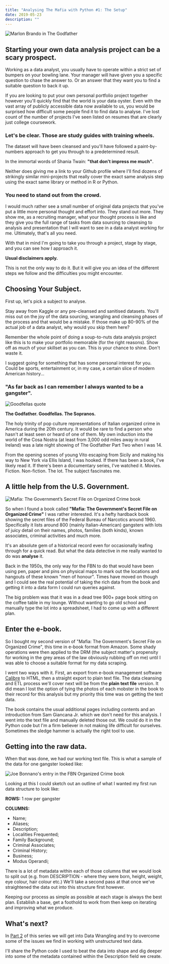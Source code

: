 ```yaml
---
title: "Analysing The Mafia with Python #1: The Setup"
date: 2019-05-23
description: ""
---
```

![Marlon Brando in The Godfather](./gf-brando-kiss.jpg)

## Starting your own data analysis project can be a scary prospect.

Working as a data analyst, you usually have to operate within a strict set of bumpers on your bowling lane. Your manager will have given you a specific question to chase the answer to. Or an answer that they want you to find a suitable question to back it up.

If you are looking to put your own personal portfolio project together however you'll quickly find that the world is your data oyster. Even with the vast array of publicly accessible data now available to us, you would be surprised how difficult some people find it to find data to analyse.  I've lost count of the number of projects I've seen listed on resumes that are clearly just college coursework.

### Let's be clear. Those are study guides with training wheels.

The dataset will have been cleansed and you'll have followed a paint-by-numbers approach to get you through to a predetermined result.

In the immortal words of Shania Twain: **"that don't impress me much"**.

Neither does giving me a link to your Github profile where I'll find dozens of strikingly similar mini-projects that really cover the exact same analysis step using the exact same library or method in R or Python.

### You need to stand out from the crowd.

I would much rather see a small number of original data projects that you've put a little more personal thought and effort into. They stand out more. They show me, as a recruiting manager, what your thought process is like and they give you the full range of tasks from data sourcing to cleansing to analysis and presentation that I will want to see in a data analyst working for me. Ultimately, that's all you need.

With that in mind I'm going to take you through a project, stage by stage, and you can see how I approach it.

**Usual disclaimers apply.**

This is not the only way to do it. But it will give you an idea of the different steps we follow and the difficulties you might encounter.

## Choosing Your Subject.

First up, let's pick a subject to analyse.

Stay away from Kaggle or any pre-cleansed and sanitised datasets. You'll miss out on the joy of the data sourcing, wrangling and cleansing phases of the process and that would be a mistake. If those make up 80-90% of the actual job of a data analyst, why would you skip them here?

Remember the whole point of doing a soup-to-nuts data analysis project like this is to make your portfolio memorable (for the right reasons). Show off as much of your skillset as you can. This is your chance to shine. Don't waste it.

I suggest going for something that has some personal interest for you. Could be sports, entertainment or, in my case, a certain slice of modern American history...

### "As far back as I can remember I always wanted to be a gangster".

![Goodfellas quote](./goodfellas-as-far-back-quote.gif)

**The Godfather. Goodfellas. The Sopranos.**

The holy trinity of pop culture representations of Italian organized crime in America during the 20th century. It would be rare to find a person who hasn't at least seen or heard of one of them. My own induction into the world of the Cosa Nostra (at least from 3,000 odd miles away in rural Ireland) was a late night showing of The Godfather Part Two when I was 14.

From the opening scenes of young Vito escaping from Sicily and making his way to New York via Ellis Island, I was hooked. If there has been a book, I've likely read it. If there's been a documentary series, I've watched it. Movies. Fiction. Non-fiction. The lot. The subject fascinates me.

## A little help from the U.S. Government.

![Mafia: The Government’s Secret File on Organized Crime book](./mafia-book.jpg)

So when I found a book called **"Mafia: The Government's Secret File on Organized Crime"** I was rather interested. It's a hefty hardback book showing the secret files of the Federal Bureau of Narcotics around 1960. Specifically it lists around 800 (mainly Italian-American) gangsters with lots of juicy detail on their names, photos, families (both kinds), known associates, criminal activities and much more.

It's an absolute gem of a historical record even for occasionally leafing through for a quick read. But what the data detective in me really wanted to do was **analyse** it.

Back in the 1950s, the only way for the FBN to do that would have been using pen, paper and pins on physical maps to mark out the locations and hangouts of these known "men of honour". Times have moved on though and I could see the real potential of taking the rich data from the book and getting it into a data form I could run queries against.

The big problem was that it was in a dead tree 900+ page book sitting on the coffee table in my lounge. Without wanting to go old school and manually type the lot into a spreadsheet, I had to come up with a different plan.

## Enter the e-book.

So I bought my second version of "Mafia: The Government's Secret File on Organized Crime", this time in e-book format from Amazon. Some shady operations were then applied to the DRM (the subject matter's propensity for working in the grey areas of the law obviously rubbing off on me) until I was able to choose a suitable format for my data scraping.

I went two ways with it. First, an export from e-book management software [Calibre](https://calibre-ebook.com/) to HTML, then a straight export to plain text file. The data cleansing and ETL process we'll cover next will be from the **plain text file** version. It did mean I lost the option of tying the photos of each mobster in the book to their record for this analysis but my priority this time was on getting the text data.

The book contains the usual additional pages including contents and an introduction from Sam Giancana Jr. which we don't need for this analysis. I went into the text file and manually deleted those out. We could do it in the Python code but I'm a firm believer in not making life difficult for ourselves. Sometimes the sledge hammer is actually the right tool to use.

## Getting into the raw data.

When that was done, we had our working text file. This is what a sample of the data for one gangster looked like:

![Joe Bonnano's entry in the FBN Organized Crime book](./joe-bonnano-details.png)


Looking at this I could sketch out an outline of what I wanted my first run data structure to look like:

**ROWS:** 1 row per gangster

**COLUMNS:** 

- Name; 
- Aliases;
- Description;
- Localities Frequented;
- Family Background;
- Criminal Associates;
- Criminal History;
- Business;
- Modus Operandi;

There is a lot of metadata within each of those columns that we would look to split out (e.g. from DESCRIPTION - where they were born, height, weight, eye colour, hair colour etc.) We'll take a second pass at that once we've straightened the data out into this structure first however.

Keeping our process as simple as possible at each stage is always the best plan. Establish a base, get a foothold to work from then keep on iterating and improving what we produce.

## What's next?

In [Part 2](/articles/analyse-mafia-part-two) of this series we will get into Data Wrangling and try to overcome some of the issues we find in working with unstructured text data.

I'll share the Python code I used to beat the data into shape and dig deeper into some of the metadata contained within the Description field we create.